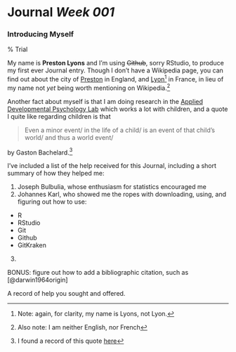 # **Journal *Week 001***

### Introducing Myself

% Trial 

My name is **Preston Lyons** and I'm using ~~Github~~, sorry RStudio, to produce my first ever Journal entry. Though I don't have a Wikipedia page, you can find out about the city of [Preston](https://en.wikipedia.org/wiki/Preston,_Lancashire) in England, and [Lyon](https://en.wikipedia.org/wiki/Lyon)[^1] in France, in lieu of my name not *yet* being worth mentioning on Wikipedia.[^2] 

Another fact about myself is that I am doing research in the [Applied Developmental Psychology Lab](https://applieddevelopmentallab.com/) which works a lot with children, and a quote I quite like regarding children is that

> Even a minor event/ in the life of a child/ is an event of that child's world/ and thus a world event/

by Gaston Bachelard.[^3] 

I've included a list of the help received for this Journal, including a short summary of how they helped me:

1. Joseph Bulbulia, whose enthusiasm for statistics encouraged me
2. Johannes Karl, who showed me the ropes with downloading, using, and figuring out how to use:
- R
- RStudio
- Git
- Github
- GitKraken
3. 


[^1]: Note: again, for clarity, my name is Lyons, not Lyon.
[^2]: Also note: I am neither English, nor French
[^3]: I found a record of this quote [here](https://www.goodreads.com/quotes/471937-even-a-minor-event-in-the-life-of-a-child)






BONUS: figure out how to add a bibliographic citation, such as [@darwin1964origin]

A record of help you sought and offered.